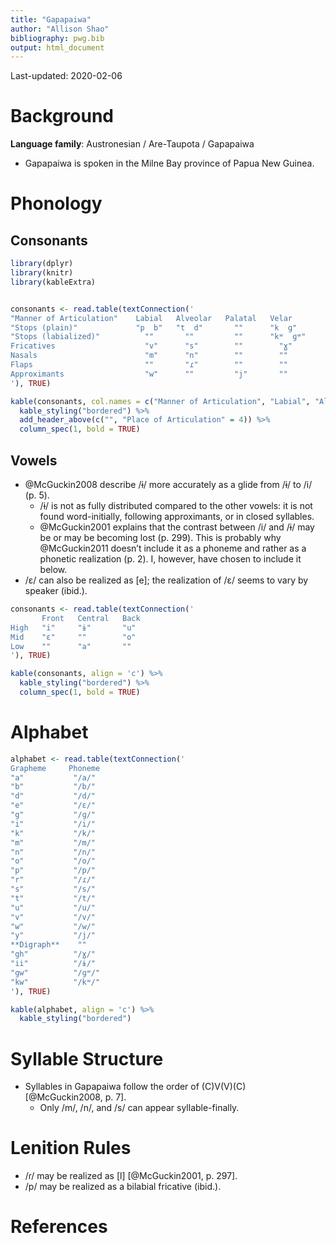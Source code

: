 ```yaml
---
title: "Gapapaiwa"
author: "Allison Shao"
bibliography: pwg.bib
output: html_document
---
```


Last-updated: 2020-02-06

# Background

**Language family**: Austronesian / Are-Taupota / Gapapaiwa

* Gapapaiwa is spoken in the Milne Bay province of Papua New Guinea.

# Phonology

## Consonants

```r

library(dplyr)
library(knitr)
library(kableExtra)


consonants <- read.table(textConnection('
"Manner of Articulation"    Labial   Alveolar   Palatal   Velar
"Stops (plain)"             "p  b"   "t  d"       ""      "k  ɡ"
"Stops (labialized)"          ""       ""         ""      "kʷ  ɡʷ"
Fricatives                    "v"      "s"        ""        "ɣ"
Nasals                        "m"      "n"        ""        ""
Flaps                         ""       "ɾ"        ""        ""
Approximants                  "w"      ""         "j"       ""
'), TRUE)

kable(consonants, col.names = c("Manner of Articulation", "Labial", "Alveolar", "Palatal", "Velar"), align = 'c') %>%
  kable_styling("bordered") %>%
  add_header_above(c("", "Place of Articulation" = 4)) %>%
  column_spec(1, bold = TRUE)
```

## Vowels

* @McGuckin2008 describe /ɨ/ more accurately as a glide from /ɨ/ to /i/ (p. 5).
    - /ɨ/ is not as fully distributed compared to the other vowels: it is not found word-initially, following approximants, or in closed syllables.
    - @McGuckin2001 explains that the contrast between /i/ and /ɨ/ may be or may be becoming lost (p. 299). This is probably why @McGuckin2011 doesn't include it as a phoneme and rather as a phonetic realization (p. 2). I, however, have chosen to include it below.
* /ε/ can also be realized as [e]; the realization of /ε/ seems to vary by speaker (ibid.).

```r
consonants <- read.table(textConnection('
       Front   Central   Back
High   "i"     "ɨ"       "u"
Mid    "ε"     ""        "o"
Low    ""      "a"       ""
'), TRUE)

kable(consonants, align = 'c') %>%
  kable_styling("bordered") %>%
  column_spec(1, bold = TRUE)
```

# Alphabet

```r

alphabet <- read.table(textConnection('
Grapheme     Phoneme    
"a"           "/a/"  
"b"           "/b/"  
"d"           "/d/"  
"e"           "/ε/"  
"g"           "/ɡ/"  
"i"           "/i/"  
"k"           "/k/"  
"m"           "/m/"  
"n"           "/n/"  
"o"           "/o/"  
"p"           "/p/"  
"r"           "/ɾ/"  
"s"           "/s/"  
"t"           "/t/"  
"u"           "/u/"  
"v"           "/v/"  
"w"           "/w/"  
"y"           "/j/"   
**Digraph**    ""     
"gh"          "/ɣ/"   
"ii"          "/ɨ/"   
"gw"          "/ɡʷ/"  
"kw"          "/kʷ/"  
'), TRUE)

kable(alphabet, align = 'c') %>%
  kable_styling("bordered")
```  

# Syllable Structure

* Syllables in Gapapaiwa follow the order of (C)V(V)(C) [@McGuckin2008, p. 7].
    - Only /m/, /n/, and /s/ can appear syllable-finally.

# Lenition Rules

* /ɾ/ may be realized as [l] [@McGuckin2001, p. 297].
* /p/ may be realized as a bilabial fricative (ibid.).

# References
